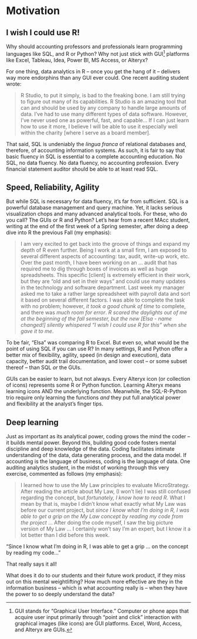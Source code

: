 # Motivation

## I wish I could use R!

Why should accounting professors and professionals learn programming languages like SQL, and R or Python? Why not just stick with GUI[^02-motivation-1] platforms like Excel, Tableau, Idea, Power BI, MS Access, or Alteryx?

[^02-motivation-1]: GUI stands for "Graphical User Interface." Computer or phone apps that acquire user input primarily through "point and click" interaction with graphical images (like icons) are GUI platforms. Excel, Word, Access, and Alteryx are GUIs.

For one thing, data analytics in R – once you get the hang of it – delivers way more endorphins than any GUI ever could. One recent auditing student wrote:

> R Studio, to put it simply, is bad to the freaking bone. I am still trying to figure out many of its capabilities. R Studio is an amazing tool that can and should be used by any company to handle large amounts of data. I've had to use many different types of data software. However, I've never used one as powerful, fast, and capable... If I can just learn how to use it more, I believe I will be able to use it especially well within the charity [where I serve as a board member].

That said, SQL is undeniably the *lingua franca* of relational databases and, therefore, of accounting information systems. As such, it is fair to say that basic fluency in SQL is essential to a complete accounting education. No SQL, no data fluency. No data fluency, no accounting profession. Every financial statement auditor should be able to at least read SQL.

## Speed, Reliability, Agility

But while SQL is necessary for data fluency, it's far from sufficient. SQL is a powerful database management and query machine. Yet, it lacks serious visualization chops and many advanced analytical tools. For these, who do you call? The GUIs or R and Python? Let's hear from a recent MAcc student, writing at the end of the first week of a Spring semester, after doing a deep dive into R the previous Fall (my emphasis):

> I am very excited to get back into the groove of things and expand my depth of R even further. Being I work at a small firm, I am exposed to several different aspects of accounting: tax, audit, write-up work, etc. Over the past month, I have been working on an ... audit that has required me to dig through boxes of invoices as well as huge spreadsheets. This specific [client] is extremely efficient in their work, but they are “old and set in their ways” and could use many updates in the technology and software department. Last week my manager asked me to take a rather large spreadsheet with payroll data and sort it based on several different factors. I was able to complete the task with no problem; however, *it took a good chunk of time* to complete, and there was *much room for error*. *R scared the daylights out of me at the beginning of the fall semester, but the new [Elsa - name changed!] silently whispered “I wish I could use R for this” when she gave it to me*.

To be fair, "Elsa" was comparing R to Excel. But even so, what would be the point of using SQL if you can use R? In many settings, R and Python offer a better mix of flexibility, agility, speed (in design and execution), data capacity, better audit trail documentation, and lower cost – or some subset thereof – than SQL *or* the GUIs.

GUIs can be easier to learn, but not always. Every Alteryx icon (or collection of icons) represents some R or Python function. Learning Alteryx means learning icons AND the underlying function. Meanwhile, the SQL-R-Python trio require only learning the functions *and* they put full analytical power and flexibility at the analyst's finger tips.

## Deep learning

Just as important as its analytical power, coding grows the mind the coder – it builds mental power. Beyond this, building good code fosters mental discipline and deep knowledge of the data. Coding facilitates intimate understanding of the data, data generating process, and the data model. If accounting is the language of business, coding is the language of data. One auditing analytics student, in the midst of working through this very exercise, commented as follows (my emphasis):

> I learned how to use the My Law principles to evaluate MicroStrategy. After reading the article about My Law, (I won’t lie) I was still confused regarding the concept, but *fortunately, I know how to read R*. What I mean by that is, maybe I didn’t know what exactly what My Law was before our current project, but *since I know what I’m doing in R, I was able to get a grip on the My Law concept by reading my code from the project* ... After doing the code myself, I saw the big picture version of My Law ... I certainly won’t say I’m an expert, but I know it a lot better than I did before this week.

"Since I know what I'm doing in R, I was able to get a grip ... on the concept by reading my code..."

That really says it all!

What does it do to our students and their future work product, if they miss out on this mental weightlifting? How much more effective are they in the information business – which is what accounting really is – when they have the power to so deeply understand the data?

